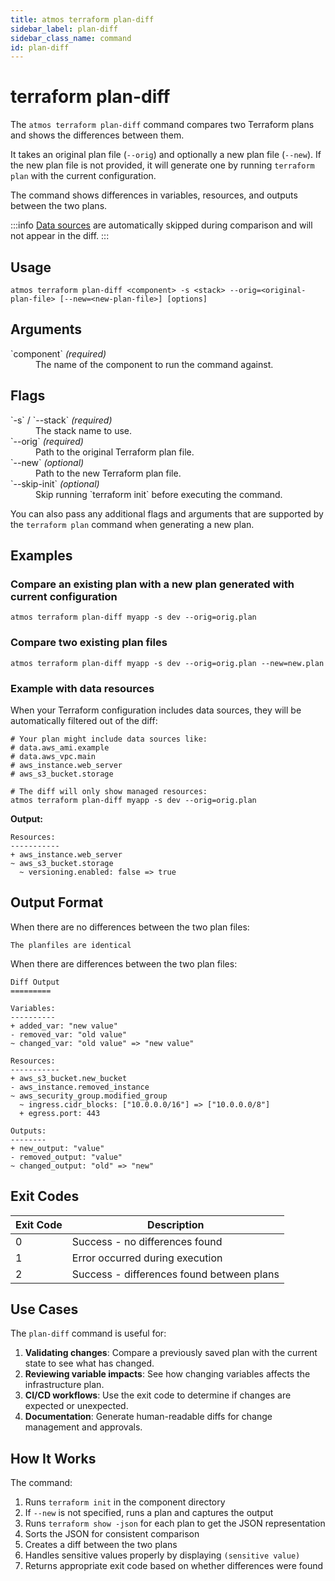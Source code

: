 ```yaml
---
title: atmos terraform plan-diff
sidebar_label: plan-diff
sidebar_class_name: command
id: plan-diff
---
```



# terraform plan-diff

The `atmos terraform plan-diff` command compares two Terraform plans and shows the differences between them.

It takes an original plan file (`--orig`) and optionally a new plan file (`--new`). If the new plan file is not provided, it will generate one by running `terraform plan` with the current configuration.

The command shows differences in variables, resources, and outputs between the two plans.

:::info
[Data sources](https://opentofu.org/docs/language/data-sources/) are automatically skipped during comparison and will not appear in the diff.
:::

## Usage

```shell
atmos terraform plan-diff <component> -s <stack> --orig=<original-plan-file> [--new=<new-plan-file>] [options]
```

## Arguments

<dl>
  <dt>`component` <em>(required)</em></dt>
  <dd>The name of the component to run the command against.</dd>
</dl>

## Flags

<dl>
  <dt>`-s` / `--stack` <em>(required)</em></dt>
  <dd>The stack name to use.</dd>

  <dt>`--orig` <em>(required)</em></dt>
  <dd>Path to the original Terraform plan file.</dd>

  <dt>`--new` <em>(optional)</em></dt>
  <dd>Path to the new Terraform plan file.</dd>

  <dt>`--skip-init` <em>(optional)</em></dt>
  <dd>Skip running `terraform init` before executing the command.</dd>
</dl>

You can also pass any additional flags and arguments that are supported by the `terraform plan` command when generating a new plan.

## Examples

### Compare an existing plan with a new plan generated with current configuration

```shell
atmos terraform plan-diff myapp -s dev --orig=orig.plan
```

### Compare two existing plan files

```shell
atmos terraform plan-diff myapp -s dev --orig=orig.plan --new=new.plan
```

### Example with data resources

When your Terraform configuration includes data sources, they will be automatically filtered out of the diff:

```shell
# Your plan might include data sources like:
# data.aws_ami.example
# data.aws_vpc.main
# aws_instance.web_server
# aws_s3_bucket.storage

# The diff will only show managed resources:
atmos terraform plan-diff myapp -s dev --orig=orig.plan
```

**Output:**
```text
Resources:
-----------
+ aws_instance.web_server
~ aws_s3_bucket.storage
  ~ versioning.enabled: false => true
```

## Output Format

When there are no differences between the two plan files:

```text
The planfiles are identical
```

When there are differences between the two plan files:

```text
Diff Output
=========

Variables:
----------
+ added_var: "new value"
- removed_var: "old value"
~ changed_var: "old value" => "new value"

Resources:
-----------
+ aws_s3_bucket.new_bucket
- aws_instance.removed_instance
~ aws_security_group.modified_group
  ~ ingress.cidr_blocks: ["10.0.0.0/16"] => ["10.0.0.0/8"]
  + egress.port: 443

Outputs:
--------
+ new_output: "value"
- removed_output: "value"
~ changed_output: "old" => "new"
```

## Exit Codes

| Exit Code | Description                               |
| --------- | ----------------------------------------- |
| 0         | Success - no differences found            |
| 1         | Error occurred during execution           |
| 2         | Success - differences found between plans |

## Use Cases

The `plan-diff` command is useful for:

1. **Validating changes**: Compare a previously saved plan with the current state to see what has changed.
2. **Reviewing variable impacts**: See how changing variables affects the infrastructure plan.
3. **CI/CD workflows**: Use the exit code to determine if changes are expected or unexpected.
4. **Documentation**: Generate human-readable diffs for change management and approvals.

## How It Works

The command:

1. Runs `terraform init` in the component directory
2. If `--new` is not specified, runs a plan and captures the output
3. Runs `terraform show -json` for each plan to get the JSON representation
4. Sorts the JSON for consistent comparison
5. Creates a diff between the two plans
6. Handles sensitive values properly by displaying `(sensitive value)`
7. Returns appropriate exit code based on whether differences were found
